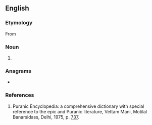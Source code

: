 ==English==

===Etymology===
From {{etyl|sa|en}} {{m|sa|श्रीमत्||beautiful, charming, lovely, pleasant, splendid, glorious}}

===Noun===
{{en-noun|?}}

# {{n-g|A [[courtesy title]] for a [[woman]] in parts of southern [[India]]; [[Mrs]]}}

===Anagrams===
* {{anagrams|en|a=aiimrst|imartis|simitar}}

===References===
# Puranic Encyclopedia: a comprehensive dictionary with special reference to the epic and Puranic literature, Vettam Mani, Motilal Banarsidass, Delhi, 1975, p. [https://archive.org/stream/puranicencyclopa00maniuoft#page/737/mode/2up 737].